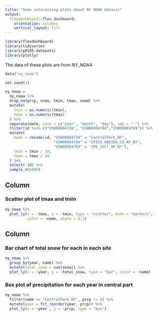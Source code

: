 ```yaml
---
title: "Some interesting plots about NY NOAA dataset"
output: 
  flexdashboard::flex_dashboard:
    orientation: columns
    vertical_layout: fill
---
```


```r
library(flexdashboard)
library(tidyverse)
library(p8105.datasets)
library(plotly)
```

The data of these plots are from NY_NOAA

```r
data("ny_noaa")

set.seed(1)

ny_noaa = 
  ny_noaa %>% 
  drop_na(prcp, snow, tmin, tmax, snwd) %>% 
  mutate(
    tmin = as.numeric(tmin),
    tmax = as.numeric(tmax)
  ) %>% 
  separate(date, into = c("year", "month", "day"), sep = "-") %>% 
  filter(id %in% c("USW00094728", "USW00094794","USW00094789")) %>% 
  mutate(
    name = recode(id, "USW00094728" = "CentralPark_NY",
                      "USW00094794" = "UTICA_ONEIDA_CO_AP_NY",
                      "USW00094789" = "JFK_Intl_AP_NY"),
    tmin = tmin / 10,
    tmax = tmax / 10
  ) %>% 
  select(-id) %>% 
  sample_n(5000)
```


Column {data-width=600}
-----------------------------------------------------------------------

### Scatter plot of tmax and tmin

```r
ny_noaa %>% 
  plot_ly(x = ~tmax, y = ~tmin, type = "scatter", mode = "markers", 
          color = ~name, alpha = 0.5)
```

Column {data-width=400}
-----------------------------------------------------------------------

### Bar chart of total snow for each in each site

```r
ny_noaa %>% 
  group_by(year, name) %>% 
  mutate(total_snow = sum(snow)) %>% 
  plot_ly(x = ~year, y = ~total_snow, type = "bar", color = ~name)
```

### Box plot of precipitation for each year in central part

```r
ny_noaa %>% 
  filter(name == "CentralPark_NY", prcp != 0) %>% 
  mutate(year = fct_reorder(year, prcp)) %>% 
  plot_ly(x = ~year , y = ~prcp, type = "box")
```

